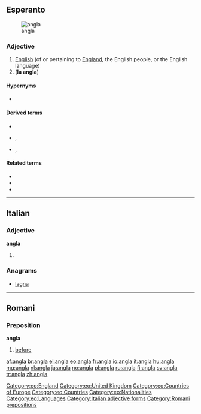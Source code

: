 ==Esperanto==
[[Image:Flag of England.svg|thumb|angla {{l|eo|flago}}]]

===Adjective===
{{eo-adj}}

# [[English]] (of or pertaining to [[England]], the English people, or the English language)
# ('''la angla''') {{short for|[[la]] [[angla lingvo]]||the English language|lang=eo}}

====Hypernyms====
* {{l|eo|brita|gloss=[[British]]}}

====Derived terms====
* {{l|eo|angla lingvo|gloss=English language}}
* {{l|eo|anglalingvano}}, {{l|eo|anglaparolanto|gloss=an English speaker, [[Anglophone]]}}
* {{l|eo|anglaparola}}, {{l|eo|anglaparolanta|gloss=English-speaking}}

====Related terms====
* {{l|eo|angle|gloss=in English}}
* {{l|eo|Anglio|gloss=England}}
* {{l|eo|anglo|gloss=an English [[person]]}}

[[Category:eo:England]]
[[Category:eo:United Kingdom]]
[[Category:eo:Countries of Europe]]
[[Category:eo:Countries]]
[[Category:eo:Nationalities]]
[[Category:eo:Languages]]
{{eo GCSE|4}}
----

==Italian==

===Adjective===
'''angla''' {{f}}

# {{feminine of|anglo}}

===Anagrams===
* [[lagna#Italian|lagna]]

[[Category:Italian adjective forms]]

----

==Romani==

===Preposition===
'''angla'''

# [[before]]

[[Category:Romani prepositions]]

[[af:angla]]
[[br:angla]]
[[el:angla]]
[[eo:angla]]
[[fr:angla]]
[[io:angla]]
[[it:angla]]
[[hu:angla]]
[[mg:angla]]
[[nl:angla]]
[[ja:angla]]
[[no:angla]]
[[pl:angla]]
[[ru:angla]]
[[fi:angla]]
[[sv:angla]]
[[tr:angla]]
[[zh:angla]]
